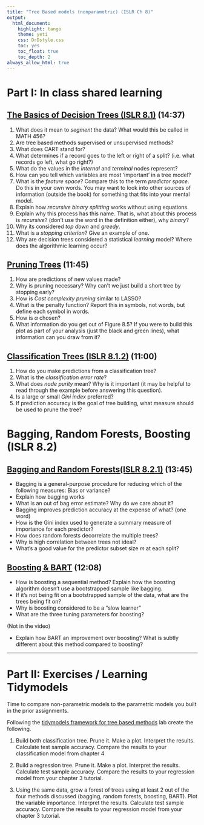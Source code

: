 ```yaml
---
title: "Tree Based models (nonparametric) (ISLR Ch 8)"
output:   
  html_document: 
    highlight: tango
    theme: yeti
    css: DrDstyle.css
    toc: yes
    toc_float: true
    toc_depth: 2
always_allow_html: true
---
```


# Part I: In class shared learning

## [The Basics of Decision Trees (ISLR 8.1)](https://www.youtube.com/watch?v=6ENTbK3yQUQ&list=PL5-da3qGB5IB23TLuA8ZgVGC8hV8ZAdGh) (14:37)

1. What does it mean to _segment_ the data? What would this be called in MATH 456? 
2. Are tree based methods supervised or unsupervised methods? 
3. What does CART stand for? 
4. What determines if a record goes to the left or right of a split? (i.e. what records go left, what go right?) 
5. What do the values in the _internal_ and _terminal_ nodes represent? 
6. How can you tell which variables are most 'important' in a tree model? 
7. What is the _feature space_? Compare this to the term _predictor space_. Do this in your own words. You may want to look into other sources of information (outside the book) for something that fits into your mental model. 
8. Explain how _recursive binary splitting_ works without using equations. 
9. Explain why this process has this name. That is, what about this process is _recursive_? (don't use the word in the definition either), why _binary_?
10. Why its considered _top down_ and _greedy_. 
11. What is a _stopping criterion_? Give an example of one. 
12. Why are decision trees considered a statistical _learning_ model? Where does the algorithmic learning occur? 


## [Pruning Trees](https://www.youtube.com/watch?v=GfPR7Xhdokc&list=PL5-da3qGB5IB23TLuA8ZgVGC8hV8ZAdGh&index=2) (11:45)

1. How are predictions of new values made? 
2. Why is pruning necessary? Why can't we just build a short tree by stopping early?
3. How is _Cost complexity pruning_ similar to LASSO? 
4. What is the penalty function? Report this in symbols, not words, but define each symbol in words.
5. How is $\alpha$ chosen? 
6. What information do you get out of Figure 8.5? If you were to build this plot as part of your analysis (just the black and green lines), what information can you draw from it? 


## [Classification Trees (ISLR 8.1.2)](https://www.youtube.com/watch?v=hPEJoITBbQ4&list=PL5-da3qGB5IB23TLuA8ZgVGC8hV8ZAdGh&index=3) (11:00)

1. How do you make predictions from a classification tree? 
2. What is the _classification error rate_? 
3. What does _node purity_ mean? Why is it important (it may be helpful to read through the example before answering this question).
4. Is a large or small _Gini index_ preferred? 
5. If prediction accuracy is the goal of tree building, what measure should be used to prune the tree? 



# Bagging, Random Forests, Boosting (ISLR 8.2)

## [Bagging and Random Forests(ISLR 8.2.1)](https://www.youtube.com/watch?v=lq_xzBRIWm4&list=PL5-da3qGB5IB23TLuA8ZgVGC8hV8ZAdGh&index=4) (13:45)

* Bagging is a general-purpose procedure for reducing which of the following measures: Bias or variance?
* Explain how bagging works
* What is an out of bag error estimate? Why do we care about it? 
* Bagging improves prediction accuracy at the expense of what? (one word)
* How is the Gini index used to generate a summary measure of importance for each predictor? 
* How does random forests decorrelate the multiple trees?
* Why is high correlation between trees not ideal?
* What's a good value for the predictor subset size $m$ at each split?

## [Boosting & BART](https://www.youtube.com/watch?v=RSWg_islt9c&list=PL5-da3qGB5IB23TLuA8ZgVGC8hV8ZAdGh&index=5) (12:08)

* How is boosting a sequential method? Explain how the boosting algorithm doesn't use a bootstrapped sample like bagging. 
* If it's not being fit on a bootstrapped sample of the data, what are the trees being fit on?
* Why is boosting considered to be a "slow learner" 
* What are the three tuning parameters for boosting? 

(Not in the video)

* Explain how BART an improvement over boosting? What is subtly different about this method compared to boosting? 



----

# Part II: Exercises / Learning Tidymodels

Time to compare non-parametric models to the parametric models you built in the prior assignments. 

Following the [tidymodels framework for tree based methods](https://emilhvitfeldt.github.io/ISLR-tidymodels-labs/tree-based-methods.html) lab create the following. 

1. Build both classification tree. Prune it. Make a plot. Interpret the results. Calculate test sample accuracy. Compare the results to your classification model from chapter 4

2. Build a regression tree. Prune it. Make a plot. Interpret the results. Calculate test sample accuracy. Compare the results to your regression model from your chapter 3 tutorial. 

3. Using the same data, grow a forest of trees using at least 2 out of the four methods discussed (bagging, random forests, boosting, BART). Plot the variable importance. Interpret the results. Calculate test sample accuracy. Compare the results to your regression model from your chapter 3 tutorial. 


